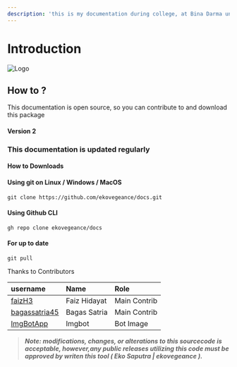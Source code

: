 ```yaml
---
description: 'this is my documentation during college, at Bina Darma university'
---
```


# Introduction

![Logo](https://github.com/ekovegeance/docs/blob/master/.gitbook/assets/undraw_programming_2svr.png?raw=true)

## How to ?

This documentation is open source, so you can contribute to and download this package

#### Version 2 

### This documentation is updated regularly

#### How to Downloads

#### Using git on Linux / Windows / MacOS

```text
git clone https://github.com/ekovegeance/docs.git
```

#### Using Github CLI

```text
gh repo clone ekovegeance/docs
```

#### For up to date

```text
git pull
```

Thanks to Contributors

| username | Name | Role |
| :--- | :--- | :--- |
| [faizH3](https://github.com/faizH3) | Faiz Hidayat | Main Contrib |
| [bagassatria45](https://github.com/bagassatria45) | Bagas Satria | Main Contrib |
| [ImgBotApp](https://github.com/ImgBotApp) | Imgbot | Bot Image |

> _**Note: modifications, changes, or alterations to this sourcecode is acceptable, however,any public releases utilizing this code must be approved by writen this tool \( Eko Saputra \| ekovegeance \).**_